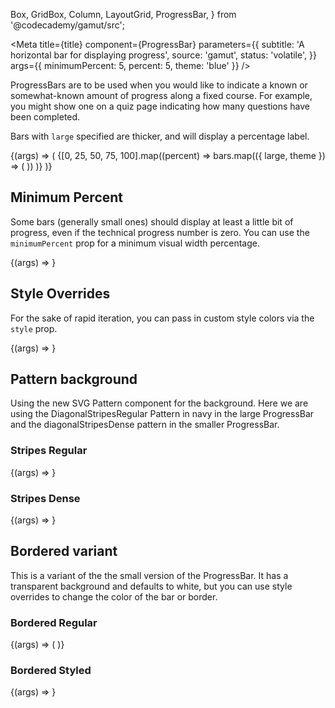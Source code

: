   Box,
  GridBox,
  Column,
  LayoutGrid,
  ProgressBar,
} from '@codecademy/gamut/src';


<Meta
  title={title}
  component={ProgressBar}
  parameters={{
    subtitle: 'A horizontal bar for displaying progress',
    source: 'gamut',
    status: 'volatile',
  }}
  args={{ minimumPercent: 5, percent: 5, theme: 'blue' }}
/>

ProgressBars are to be used when you would like to indicate a known or
somewhat-known amount of progress along a fixed course. For example, you
might show one on a quiz page indicating how many questions have been
completed.

Bars with `large` specified are thicker, and will display a
percentage label.

<Canvas>
  <Story name="ProgressBar">
    {(args) => (
      <LayoutGrid columnGap="sm" rowGap="sm">
        {[0, 25, 50, 75, 100].map((percent) =>
          bars.map(({ large, theme }) => (
            <Column key={[percent, large, theme].join()} size={6}>
              <ProgressBar large={large} percent={percent} theme={theme} />
            </Column>
          ))
        )}
      </LayoutGrid>
    )}
  </Story>
</Canvas>

<Props story="ProgressBar" />

## Minimum Percent

Some bars (generally small ones) should display at least a little bit of
progress, even if the technical progress number is zero. You can use the
`minimumPercent` prop for a minimum visual width percentage.

<Canvas>
  <Story name="Minimum Percentage">{(args) => <ProgressBar {...args} />}</Story>
</Canvas>

## Style Overrides

For the sake of rapid iteration, you can pass in custom style colors via the
`style` prop.

<Canvas>
  <Story
    name="Style Overrides"
    args={{
      large: true,
      percent: 45,
      style: {
        barColor: theme.colors[`gray-200`],
        fontColor: theme.colors.navy,
      },
    }}
  >
    {(args) => <ProgressBar {...args} />}
  </Story>
</Canvas>

## Pattern background

Using the new SVG Pattern component for the background. Here we are using the DiagonalStripesRegular Pattern in navy in the large ProgressBar and the diagonalStripesDense pattern in the smaller ProgressBar.

### Stripes Regular

<Canvas column={2}>
  <Story
    name="Stripe - Regular"
    args={{
      pattern: 'diagonalStripesRegular',
      large: true,
      percent: 50,
      theme: 'yellow',
    }}
  >
    {(args) => <ProgressBar {...args} />}
  </Story>
</Canvas>

### Stripes Dense

<Canvas>
  <Story
    name="Stripe - Dense"
    args={{
      pattern: 'diagonalStripesDense',
      large: true,
      percent: 50,
      theme: 'blue',
    }}
  >
    {(args) => <ProgressBar {...args} />}
  </Story>
</Canvas>

## Bordered variant

This is a variant of the the small version of the ProgressBar. It has a transparent background and defaults to white, but you can use style overrides to change the color of the bar or border.

### Bordered Regular

<Canvas column={2}>
  <Story
    name="Bordered - Regular"
    args={{
      percent: 50,
      theme: 'bordered',
      width: '150px',
    }}
  >
    {(args) => (
      <GridBox alignContent="center" height="8rem" backgroundColor="navy">
        <Box padding="2rem">
          <ProgressBar {...args} />
        </Box>
      </GridBox>
    )}
  </Story>
</Canvas>

### Bordered Styled

<Canvas column={2}>
  <Story
    name="Bordered - Styled"
    args={{
      percent: 69,
      theme: 'bordered',
      style: {
        barColor: theme.colors.navy,
        fontColor: theme.colors.navy,
      },
    }}
  >
    {(args) => <ProgressBar {...args} />}
  </Story>
</Canvas>
